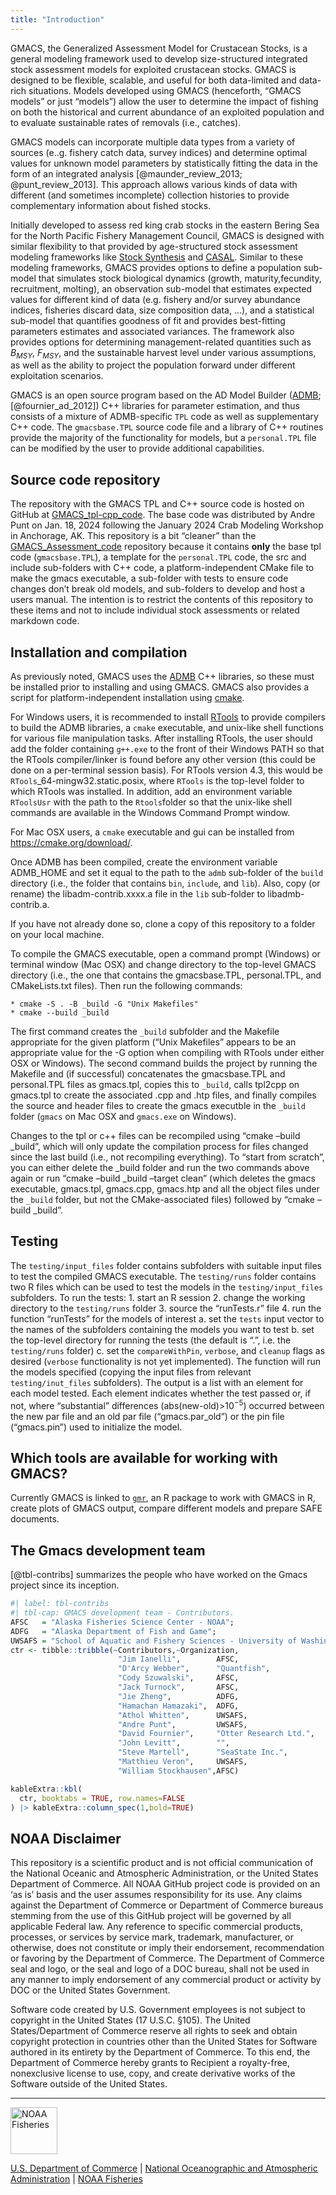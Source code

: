 ```yaml
---
title: "Introduction"
---
```

GMACS, the Generalized Assessment Model for Crustacean Stocks, is a general modeling framework used to develop size-structured integrated stock assessment models for exploited crustacean stocks. GMACS is designed to be flexible, scalable, and useful for both data-limited and data-rich situations. Models developed using GMACS (henceforth, "GMACS models" or just "models") allow the user to determine the impact of fishing on both the historical and current abundance of an exploited population and to evaluate sustainable rates of removals (i.e., catches).

GMACS models can incorporate multiple data types from a variety of sources (e..g. fishery catch data, survey indices) and determine optimal values for unknown model parameters by statistically fitting the data in the form of an integrated analysis [@maunder_review_2013; @punt_review_2013]. This approach allows various kinds of data with different (and sometimes incomplete) collection histories to provide complementary information about fished stocks.

Initially developed to assess red king crab stocks in the eastern Bering Sea for the North Pacific Fishery Management Council, GMACS is designed with similar flexibility to that provided by age-structured stock assessment modeling frameworks like [Stock Synthesis](https://vlab.noaa.gov/web/stock-synthesis) and [CASAL](https://niwa.co.nz/fisheries/tools-resources/casal). Similar to these modeling frameworks, GMACS provides options to define a population sub-model that simulates stock biological dynamics (growth, maturity,fecundity, recruitment, molting), an observation sub-model that estimates expected values for different kind of data (e.g. fishery and/or survey abundance indices, fisheries discard data, size composition data, ...), and a statistical sub-model that quantifies goodness of fit and provides best-fitting parameters estimates and associated variances. The framework also provides options for determining management-related quantities such as $B_{MSY}$, $F_{MSY}$, and the sustainable harvest level under various assumptions, as well as the ability to project the population forward under different exploitation scenarios.

GMACS is an open source program based on the AD Model Builder ([ADMB](http://www.admb-project.org/); [@fournier_ad_2012]) C++ libraries for parameter estimation, and thus consists of a mixture of ADMB-specific `TPL` code as well as supplementary C++ code. The `gmacsbase.TPL` source code file and a library of C++ routines provide the majority of the functionality for models, but a `personal.TPL` file can be modified by the user to provide additional capabilities. 

## Source code repository

The repository with the GMACS TPL and C++ source code is hosted on GitHub at [GMACS_tpl-cpp_code](https://github.com/GMACS-project/GMACS_tpl-cpp_code.git). The base code was distributed by Andre Punt on Jan. 18, 2024 following the January 2024 Crab Modeling Workshop in Anchorage, AK. This repository is a bit "cleaner" than the [GMACS_Assessment_code](https://github.com/GMACS-project/GMACS_Assessment_code) repository because it contains **only** the base tpl code (`gmacsbase.TPL`), a template for the `personal.TPL` code, the src and include sub-folders with C++ code, a platform-independent CMake file to make the gmacs executable, a sub-folder with tests to ensure code changes don't break old models, and sub-folders to develop and host a users manual. The intention is to restrict the contents of this repository to these items and not to include individual stock assessments or related markdown code.

## Installation and compilation

As previously noted, GMACS uses the [ADMB](http://www.admb-project.org) C++ libraries, so these must be installed prior to installing and using GMACS. GMACS also provides a script for platform-independent installation using [cmake](https://cmake.org). 

For Windows users, it is recommended to install [RTools](https://cran.r-project.org/bin/windows/Rtools/rtools43/rtools.html) to provide compilers to build the ADMB libraries, a `cmake` executable, and unix-like shell functions for various file manipulation tasks. After installing RTools, the user should add the folder containing `g++.exe` to the front of their Windows PATH so that the RTools compiler/linker is found before any other version (this could be done on a per-terminal session basis). For RTools version 4.3, this would be `RTools`\x86_64-mingw32.static.posix\bin, where `RTools` is the top-level folder to which RTools was installed. In addition, add an environment variable `RToolsUsr` with the path to the `Rtools`\bin folder so that the unix-like shell commands are available in the Windows Command Prompt window.

For Mac OSX users, a `cmake` executable and gui can be installed from [https://cmake.org/download/](https://cmake.org/download/).

Once ADMB has been compiled, create the environment variable ADMB_HOME and set it equal to the path to the `admb` sub-folder of the `build` directory (i.e., the folder that contains `bin`, `include`, and `lib`). Also, copy (or rename) the libadm-contrib.xxxx.a file in the `lib` sub-folder to libadmb-contrib.a.

If you have not already done so, clone a copy of this repository to a folder on your local machine.

To compile the GMACS executable, open a command prompt (Windows) or terminal window (Mac OSX) and change directory to the top-level GMACS directory (i.e., the one that contains the gmacsbase.TPL, personal.TPL, and CMakeLists.txt files). Then run the following commands:

    * cmake -S . -B _build -G "Unix Makefiles"
    * cmake --build _build

The first command creates the `_build` subfolder and the Makefile appropriate for the given platform ("Unix Makefiles" appears to be an appropriate value for the -G option when compiling with RTools under either OSX or Windows). The second command builds the project by running the Makefile and (if successful) concatenates the gmacsbase.TPL and personal.TPL files as gmacs.tpl, copies this to `_build`, calls tpl2cpp on gmacs.tpl to create the associated .cpp and .htp files, and finally compiles the source and header files to create the gmacs executble in the `_build` folder (`gmacs` on Mac OSX and `gmacs.exe` on Windows).

Changes to the tpl or c++ files can be recompiled using "cmake --build _build", which will only update the compilation process for files changed since the last build (i.e., not recompiling everything). To "start from scratch", you can either delete the _build folder and run the two commands above again or run "cmake --build _build --target clean" (which deletes the gmacs executable, gmacs.tpl, gmacs.cpp, gmacs.htp and all the object files under the `_build` folder, but not the CMake-associated files) followed by "cmake --build _build".

## Testing

The `testing/input_files` folder contains subfolders with suitable input files to test the compiled GMACS executable. The `testing/runs` folder contains two R files which can be used to test the models in the `testing/input_files` subfolders. To run the tests: 
    1. start an R session
    2. change the working directory to the `testing/runs` folder
    3. source the "runTests.r" file
    4. run the function "runTests" for the models of interest 
        a. set the `tests` input vector to the names of the subfolders containing the models you want to test
        b. set the top-level directory for running the tests (the default is ".", i.e. the `testing/runs` folder)
        c. set the `compareWithPin`, `verbose`, and `cleanup` flags as desired (`verbose` functionality is not yet implemented).
The function will run the models specified (copying the input files from relevant `testing/inut_files` subfolders). The output is a list with an element for each model tested. Each element indicates whether the test passed or, if not, where "substantial" differences (abs(new-old)>$10^{-5}$) occurred between the new par file and an old par file ("gmacs.par_old") or the pin file ("gmacs.pin") used to initialize the model.

## Which tools are available for working with GMACS?

Currently GMACS is linked to [`gmr`](gmacs-project.github.io/gmr/), an R package to work with GMACS in R, create plots of GMACS output, compare different models and prepare SAFE documents.

## The Gmacs development team{-}

[@tbl-contribs] summarizes the people who have worked on the Gmacs project since its inception. 


```r
#| label: tbl-contribs 
#| tbl-cap: GMACS development team - Contributors.
AFSC   = "Alaska Fisheries Science Center - NOAA";
ADFG   = "Alaska Department of Fish and Game";
UWSAFS = "School of Aquatic and Fishery Sciences - University of Washington";
ctr <- tibble::tribble(~Contributors,~Organization,
                        "Jim Ianelli",        AFSC,
                        "D'Arcy Webber",      "Quantfish",
                        "Cody Szuwalski",     AFSC,
                        "Jack Turnock",       AFSC,
                        "Jie Zheng",          ADFG,
                        "Hamachan Hamazaki",  ADFG,
                        "Athol Whitten",      UWSAFS,
                        "Andre Punt",         UWSAFS,
                        "David Fournier",     "Otter Research Ltd.",
                        "John Levitt",        "",
                        "Steve Martell",      "SeaState Inc.",
                        "Matthieu Veron",     UWSAFS,
                        "William Stockhausen",AFSC)

kableExtra::kbl(
  ctr, booktabs = TRUE, row.names=FALSE
) |> kableExtra::column_spec(1,bold=TRUE)
```

## NOAA Disclaimer

This repository is a scientific product and is not official communication of the National Oceanic and Atmospheric Administration, or the United States Department of Commerce. All NOAA GitHub project code is provided on an 'as is' basis and the user assumes responsibility for its use. Any claims against the Department of Commerce or Department of Commerce bureaus stemming from the use of this GitHub project will be governed by all applicable Federal law. Any reference to specific commercial products, processes, or services by service mark, trademark, manufacturer, or otherwise, does not constitute or imply their endorsement, recommendation or favoring by the Department of Commerce. The Department of Commerce seal and logo, or the seal and logo of a DOC bureau, shall not be used in any manner to imply endorsement of any commercial product or activity by DOC or the United States Government.

Software code created by U.S. Government employees is not subject to copyright in the United States (17 U.S.C. §105). The United States/Department of Commerce reserve all rights to seek and obtain copyright protection in countries other than the United States for Software authored in its entirety by the Department of Commerce. To this end, the Department of Commerce hereby grants to Recipient a royalty-free, nonexclusive license to use, copy, and create derivative works of the Software outside of the United States.

****************************

<img src="https://raw.githubusercontent.com/nmfs-general-modeling-tools/nmfspalette/main/man/figures/noaa-fisheries-rgb-2line-horizontal-small.png" height="75" alt="NOAA Fisheries">

[U.S. Department of Commerce](https://www.commerce.gov/) | [National Oceanographic and Atmospheric Administration](https://www.noaa.gov) | [NOAA Fisheries](https://www.fisheries.noaa.gov/)
